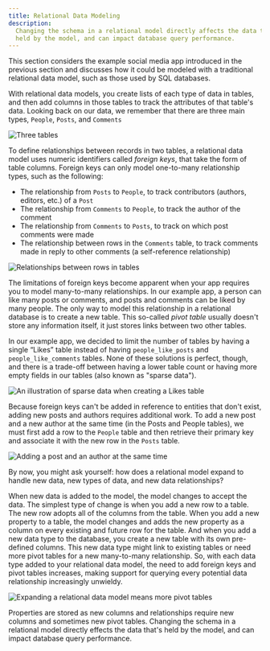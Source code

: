 ```yaml
---
title: Relational Data Modeling
description:
  Changing the schema in a relational model directly affects the data that is
  held by the model, and can impact database query performance.
---
```


This section considers the example social media app introduced in the previous
section and discusses how it could be modeled with a traditional relational data
model, such as those used by SQL databases.

With relational data models, you create lists of each type of data in tables,
and then add columns in those tables to track the attributes of that table's
data. Looking back on our data, we remember that there are three main types,
`People`, `Posts`, and `Comments`

![Three tables](/images/dgraph/guides/data-model-101/evolution-4.png)

To define relationships between records in two tables, a relational data model
uses numeric identifiers called _foreign keys_, that take the form of table
columns. Foreign keys can only model one-to-many relationship types, such as the
following:

- The relationship from `Posts` to `People`, to track contributors (authors,
  editors, etc.) of a `Post`
- The relationship from `Comments` to `People`, to track the author of the
  comment
- The relationship from `Comments` to `Posts`, to track on which post comments
  were made
- The relationship between rows in the `Comments` table, to track comments made
  in reply to other comments (a self-reference relationship)

![Relationships between rows in tables](/images/dgraph/guides/data-model-101/evolution-5.png)

The limitations of foreign keys become apparent when your app requires you to
model many-to-many relationships. In our example app, a person can like many
posts or comments, and posts and comments can be liked by many people. The only
way to model this relationship in a relational database is to create a new
table. This so-called _pivot table_ usually doesn't store any information
itself, it just stores links between two other tables.

In our example app, we decided to limit the number of tables by having a single
“Likes” table instead of having `people_like_posts` and `people_like_comments`
tables. None of these solutions is perfect, though, and there is a trade-off
between having a lower table count or having more empty fields in our tables
(also known as "sparse data").

![An illustration of sparse data when creating a Likes table](/images/dgraph/guides/data-model-101/evolution-6.png)

Because foreign keys can't be added in reference to entities that don't exist,
adding new posts and authors requires additional work. To add a new post and a
new author at the same time (in the Posts and People tables), we must first add
a row to the `People` table and then retrieve their primary key and associate it
with the new row in the `Posts` table.

![Adding a post and an author at the same time](/images/dgraph/guides/data-model-101/evolution-7.png)

By now, you might ask yourself: how does a relational model expand to handle new
data, new types of data, and new data relationships?

When new data is added to the model, the model changes to accept the data. The
simplest type of change is when you add a new row to a table. The new row adopts
all of the columns from the table. When you add a new property to a table, the
model changes and adds the new property as a column on every existing and future
row for the table. And when you add a new data type to the database, you create
a new table with its own pre-defined columns. This new data type might link to
existing tables or need more pivot tables for a new many-to-many relationship.
So, with each data type added to your relational data model, the need to add
foreign keys and pivot tables increases, making support for querying every
potential data relationship increasingly unwieldy.

![Expanding a relational data model means more pivot tables](/images/dgraph/guides/data-model-101/evolution-8.png)

Properties are stored as new columns and relationships require new columns and
sometimes new pivot tables. Changing the schema in a relational model directly
effects the data that's held by the model, and can impact database query
performance.
